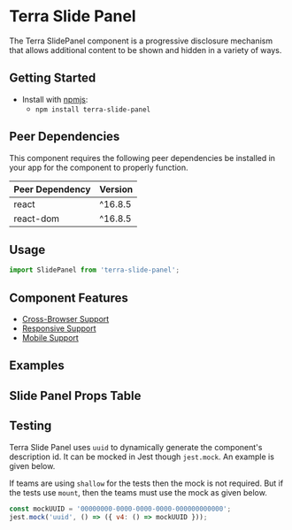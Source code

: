 


<Badge />

# Terra Slide Panel

The Terra SlidePanel component is a progressive disclosure mechanism that allows additional content to be shown and hidden in a variety of ways.

## Getting Started

- Install with [npmjs](https://www.npmjs.com):
  - `npm install terra-slide-panel`

<!-- AUTO-GENERATED-CONTENT:START Peer Dependencies -->
## Peer Dependencies

This component requires the following peer dependencies be installed in your app for the component to properly function.

| Peer Dependency | Version |
|-|-|
| react | ^16.8.5 |
| react-dom | ^16.8.5 |

<!-- AUTO-GENERATED-CONTENT:END -->

## Usage
``` jsx
import SlidePanel from 'terra-slide-panel';
```

## Component Features
* [Cross-Browser Support](https://engineering.cerner.com/terra-ui/about/terra-ui/component-standards#cross-browser-support)
* [Responsive Support](https://engineering.cerner.com/terra-ui/about/terra-ui/component-standards#responsive-support)
* [Mobile Support](https://engineering.cerner.com/terra-ui/about/terra-ui/component-standards#mobile-support)

## Examples 
<DefaultSlidePanel  title='SlidePanel - Controlled Demo' />
<SlidePanelOverlay title='SlidePanel - Behavior - Overlay' />
<SlidePanelSquish title='SlidePanel - Behavior - Squish' />
<SlidePanelStart title='SlidePanel - Position - Start' />
<SlidePanelEnd title='SlidePanel - Position - End' />
<SlidePanelSmall title='SlidePanel - Size - Small'/>
<SlidePanelLarge title='SlidePanel - Size - Large' />
<SlidePanelFullscreen title='SlidePanel - Fullscreen' />
<SlidePanelFill title='SlidePanel - Fill' />
<SlidePanelNoFill title='SlidePanel - Fill Off'/>

## Slide Panel Props Table 
<SlidePanelPropsTable />

## Testing

Terra Slide Panel uses `uuid` to dynamically generate the component's description id. It can be mocked in Jest though `jest.mock`. An example is given below.

If teams are using `shallow` for the tests then the mock is not required. But if the tests use `mount`, then the teams must use the mock as given below.

```js
const mockUUID = '00000000-0000-0000-0000-000000000000';
jest.mock('uuid', () => ({ v4: () => mockUUID }));
```
